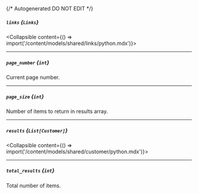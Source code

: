 {/* Autogenerated DO NOT EDIT  */}

##### `links` *{`Links`}*
<Collapsible content={() => import('/content/models/shared/links/python.mdx')}>
</Collapsible>

---
##### `page_number` *{`int`}*
Current page number.

---
##### `page_size` *{`int`}*
Number of items to return in results array.

---
##### `results` *{`List[Customer]`}*
<Collapsible content={() => import('/content/models/shared/customer/python.mdx')}>
</Collapsible>

---
##### `total_results` *{`int`}*
Total number of items.

